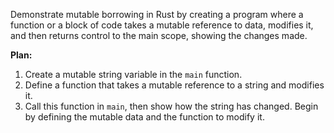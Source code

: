 Demonstrate mutable borrowing in Rust by creating a program where a function or a block of code takes a mutable reference to data, modifies it, and then returns control to the main scope, showing the changes made.



**Plan:**
1. Create a mutable string variable in the `main` function.
2. Define a function that takes a mutable reference to a string and modifies it.
3. Call this function in `main`, then show how the string has changed. Begin by defining the mutable data and the function to modify it.